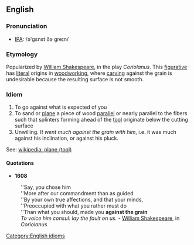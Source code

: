 ==English==

===Pronunciation===
* [[IPA]]: /ə'gεnst ðə greɪn/

===Etymology===
Popularized by [[wikipedia:William Shakespeare|William Shakespeare]], in the play ''Coriolanus''.  This [[figurative]] has [[literal]] origins in [[woodworking]], where [[carving]] against the grain is undesirable because the resulting surface is not smooth.

===Idiom===
# To go against what is expected of you
# To sand or [[plane]] a piece of wood [[parallel]] or nearly parallel to the fibers such that splinters forming ahead of the [[tool]] originate below the cutting surface
# Unwilling. ''It went much against the grain with him'', i.e. it was much against his inclination, or against his pluck.

See: [[wikipedia: plane (tool)]]

====Quotations====
* '''1608'''<br>
: ''Say, you chose him<br>
: ''More after our commandment than as guided<br>
: ''By your own true affections, and that your minds,<br>
: ''Preoccupied with what you rather must do<br>
: ''Than what you should, made you '''against the grain'''<br>
: ''To voice him consul: lay the fault on us.'' - [[wikipedia:William Shakespeare|William Shakespeare]], in ''Coriolanus''

[[Category:English idioms]]